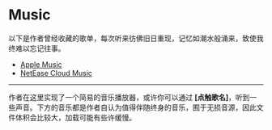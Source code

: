 # Music

以下是作者曾经收藏的歌单，每次听来彷佛旧日重现，记忆如潮水般涌来，致使我终难以忘记往事。

- [Apple Music](https://music.apple.com/cn/playlist/%E6%88%91%E7%9A%84%E6%94%B6%E8%97%8F/pl.u-WabZvdVHe4VbalX)
- [NetEase Cloud Music](https://music.163.com/#/user/home?id=5840872)

---

作者在这里实现了一个简易的音乐播放器，或许你可以通过 **[点触歌名]**，听到一些声音。下方的音乐都是作者自认为值得伴随终身的音乐，囿于无损音源，因此文件体积会比较大，加载可能有些许缓慢。
